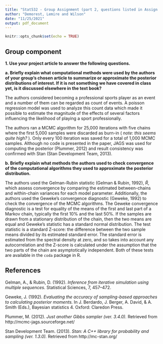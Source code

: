 ```yaml
---
title: "Stat532 - Group Assignment (part 2, questions listed in Assign 8)"
author: "Demorest, Lemire and Wilson"
date: "11/25/2021"
output: pdf_document
---
```


```r
knitr::opts_chunk$set(echo = TRUE)
```

## Group component 

__1. Use your project article to answer the following questions.__

__a. Briefly explain what computational methods were used by the authors of your group's chosen article to summarize or approximate the posterior distributions of interest. If it is not something we have covered in class yet, is it discussed elsewhere in the text book?__

The authors considered becoming a professional sports player as an event and a number of them can be regarded as count of events. A poisson regression model was used to analyze this count data which made it possible to estimate the magnitude of the effects of several factors influencing the likelihood of playing a sport professionally. 

The authors ran a MCMC algorithm for 25,000 iterations with five chains where the first 5,000 samples were discarded as burn-in ( _note: this seems quite high?_ ). Only every 100 iteration was saved for a total of 1,000 MCMC samples. Although no code is presented in the paper, JAGS was used for computing the posterior (Plummer, 2012) and result consistency was confirmed with Stan (Stan Development Team, 2013).

<!-- can add to answer -->

__b. Briefly explain what methods the authors used to check convergence of the computational algorithms they used to approximate the posterior distribution.__

The authors used the Gelman-Rubin statistic (Gelman & Rubin, 1992), $\hat{R}$, which assess convergence by comparing the estimated between-chains and within-chain variances for each model parameter. Additionally, the authors used the Geweke’s convergence diagnostic (Geweke, 1992) to check the convergence of the MCMC algorithms. The Geweke convergence diagnostic is a test for equality of the means of the first and last part of a Markov chain, typically the first 10% and the last 50%. If the samples are drawn from a stationary distribution of the chain, then the two means are equal and Geweke's statistic has a standard normal distribution. The test statistic is a standard Z-score: the difference between the two sample means divided by its estimated standard error. The standard error is estimated from the spectral density at zero, and so takes into account any autocorrelation and the Z-score is calculated under the assumption that the two parts of the chain are asymptotically independent. Both of these tests are available in the `coda` package in R. 

<!-- can add to answer -->



<!-- __from labelled p147/page 6 of PDF in paper:__ _"We ran the Markov chain Monte Carlo (MCMC) algorithm for 25,000 iterations for five chains. After the first 5000 samples were discarded as burn-in, samples were saved every 100 iterations to obtain 1000 MCMC samples. Posterior computations were run using JAGS (Plummer, 2012) from R (R Development Core Team, 2013). We also sampled the posterior distribution by using Stan (Stan Development Team, 2013) and confirmed that the results were consistent. The convergence of the MCMC algorithms was then checked by using the Gelman–Rubin statistic (Gelman & Rubin, 1992) and the Geweke’s convergence diagnostic (Geweke, 1992)."_ -->

## References

Gelman, A., & Rubin, D. (1992). _Inference from iterative simulation using multiple sequences._ Statistical Sciences, 7, 457–472.

Geweke, J. (1992). _Evaluating the accuracy of sampling-based approaches to calculating posterior moments._ In J. Berdardo, J. Berger, A. David, & A. Smith (Eds.), Bayesian statistics 4. Oxford: Claredon Press.

Plummer, M. (2012). _Just another Gibbs sampler (ver. 3.4.0)._ Retrieved from http://mcmc-jags.sourceforge.net/

Stan Development Team. (2013). _Stan: A C++ library for probability and sampling (ver. 1.3.0)._ Retrieved from http://mc-stan.org/
    